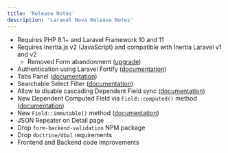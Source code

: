 ```yaml
---
title: 'Release Notes'
description: 'Laravel Nova Release Notes'
---
```


* Requires PHP 8.1+ and Laravel Framework 10 and 11 
* Requires Inertia.js v2 (JavaScript) and compatible with Inertia Laravel v1 and v2
    - Removed Form abandonment ([upgrade](./upgrade#deprecate-form-abandonment-using-browser-navigation))
* Authentication using Laravel Fortify ([documentation](./installation#authentication-and-security))
* Tabs Panel ([documentation](./resources/panels#tabs))
* Searchable Select Filter ([documentation](./filters/registering-filters#searchable-select-filter))
* Allow to disable cascading Dependent Field sync ([documentation](./resources/dependent-fields#disable-cascading-dependent-field-sync-event))
* New Dependent Computed Field via `Field::computed()` method ([documentation](./resources/dependent-fields#dependable-computed-fields))
* New `Field::immutable()` method ([documentation](./resources/fields#immutable-fields))
* JSON Repeater on Detail page
* Drop `form-backend-validation` NPM package
* Drop `doctrine/dbal` requirements
* Frontend and Backend code improvements
